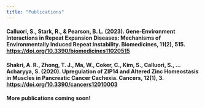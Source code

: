 ```yaml
---
title: "Publications"
---
```


#### **Calluori, S.**, Stark, R., & Pearson, B. L. (2023). Gene-Environment Interactions in Repeat Expansion Diseases: Mechanisms of Environmentally Induced Repeat Instability. Biomedicines, 11(2), 515. [https://doi.org/10.3390/biomedicines11020515](https://doi.org/10.3390/biomedicines11020515)

#### Shakri, A. R., Zhong, T. J., Ma, W., Coker, C., Kim, S., **Calluori, S.**, …Acharyya, S. (2020). Upregulation of ZIP14 and Altered Zinc Homeostasis in Muscles in Pancreatic Cancer Cachexia. Cancers, 12(1), 3. [https://doi.org/10.3390/cancers12010003](https://doi.org/10.3390/cancers12010003)

#### More publications coming soon!

